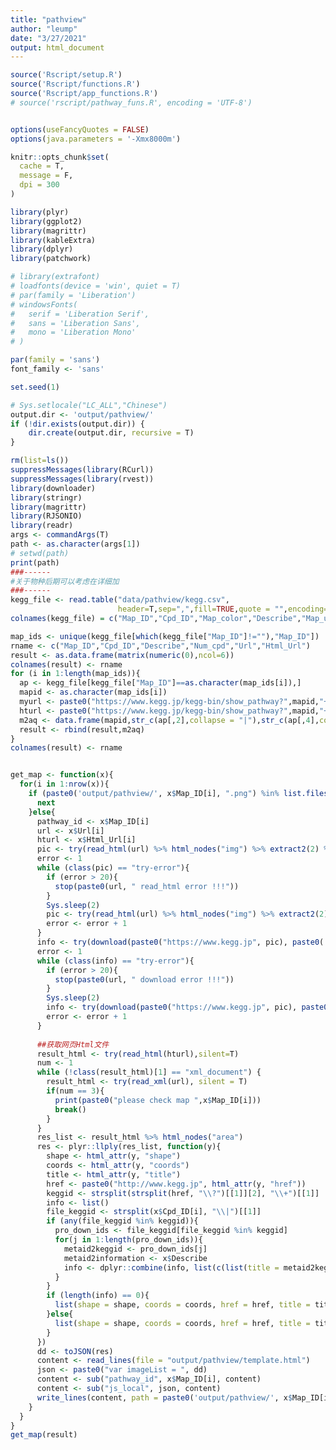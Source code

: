 ```yaml
---
title: "pathview"
author: "leump"
date: "3/27/2021"
output: html_document
---
```


```r
source('Rscript/setup.R')
source('Rscript/functions.R')
source('Rscript/app_functions.R')
# source('rscript/pathway_funs.R', encoding = 'UTF-8')


options(useFancyQuotes = FALSE)
options(java.parameters = '-Xmx8000m')

knitr::opts_chunk$set(
  cache = T,
  message = F,
  dpi = 300
)

library(plyr)
library(ggplot2)
library(magrittr)
library(kableExtra)
library(dplyr)
library(patchwork)

# library(extrafont)
# loadfonts(device = 'win', quiet = T)
# par(family = 'Liberation')
# windowsFonts(
#   serif = 'Liberation Serif',
#   sans = 'Liberation Sans',
#   mono = 'Liberation Mono'
# )

par(family = 'sans')
font_family <- 'sans'

set.seed(1)

# Sys.setlocale("LC_ALL","Chinese")
output.dir <- 'output/pathview/'
if (!dir.exists(output.dir)) {
    dir.create(output.dir, recursive = T)
}
```


```r
rm(list=ls())
suppressMessages(library(RCurl))
suppressMessages(library(rvest))
library(downloader)
library(stringr)
library(magrittr)
library(RJSONIO)
library(readr)
args <- commandArgs(T)
path <- as.character(args[1])
# setwd(path)
print(path)
###------
#关于物种后期可以考虑在详细加
###------
kegg_file <- read.table("data/pathview/kegg.csv",
                        header=T,sep=",",fill=TRUE,quote = "",encoding='UTF-8',check.names=F,stringsAsFactors = FALSE)
colnames(kegg_file) = c("Map_ID","Cpd_ID","Map_color","Describe","Map_url")

map_ids <- unique(kegg_file[which(kegg_file["Map_ID"]!=""),"Map_ID"])
rname <- c("Map_ID","Cpd_ID","Describe","Num_cpd","Url","Html_Url")
result <- as.data.frame(matrix(numeric(0),ncol=6))
colnames(result) <- rname
for (i in 1:length(map_ids)){
  ap <- kegg_file[kegg_file["Map_ID"]==as.character(map_ids[i]),]
  mapid <- as.character(map_ids[i])
  myurl <- paste0("https://www.kegg.jp/kegg-bin/show_pathway?",mapid,"+",str_c(ap[,2],"%09",ap[,3],collapse = "+"))
  hturl <- paste0("https://www.kegg.jp/kegg-bin/show_pathway?",mapid,"+",str_c(ap[,2],collapse = "+"))
  m2aq <- data.frame(mapid,str_c(ap[,2],collapse = "|"),str_c(ap[,4],collapse = "|"),length(unique(ap[,2])),myurl,hturl,stringsAsFactors=FALSE,check.names=F)
  result <- rbind(result,m2aq)
}
colnames(result) <- rname


get_map <- function(x){
  for(i in 1:nrow(x)){
    if (paste0('output/pathview/', x$Map_ID[i], ".png") %in% list.files(pattern = ".png") & paste0(x$Map_ID[i], ".html") %in% list.files(pattern = ".html")){
      next
    }else{
      pathway_id <- x$Map_ID[i]
      url <- x$Url[i]
      hturl <- x$Html_Url[i]
      pic <- try(read_html(url) %>% html_nodes("img") %>% extract2(2) %>% html_attr("src"), silent = T)
      error <- 1
      while (class(pic) == "try-error"){
        if (error > 20){
          stop(paste0(url, " read_html error !!!"))
        }
        Sys.sleep(2)
        pic <- try(read_html(url) %>% html_nodes("img") %>% extract2(2) %>% html_attr("src"), silent = T)
        error <- error + 1
      } 
      info <- try(download(paste0("https://www.kegg.jp", pic), paste0('output/pathview/', pathway_id, ".png"), mode = "wb"), silent = T)
      error <- 1
      while (class(info) == "try-error"){
        if (error > 20){
          stop(paste0(url, " download error !!!"))
        }
        Sys.sleep(2)
        info <- try(download(paste0("https://www.kegg.jp", pic), paste0('output/pathview/', pathway_id, ".png"), mode = "wb"), silent = T)
        error <- error + 1
      }
      
      ##获取网页Html文件
      result_html <- try(read_html(hturl),silent=T)
      num <- 1
      while (!class(result_html)[1] == "xml_document") {
        result_html <- try(read_xml(url), silent = T)
        if(num == 3){
          print(paste0("please check map ",x$Map_ID[i]))
          break()
        }
      }
      res_list <- result_html %>% html_nodes("area")
      res <- plyr::llply(res_list, function(y){
        shape <- html_attr(y, "shape")
        coords <- html_attr(y, "coords")
        title <- html_attr(y, "title")
        href <- paste0("http://www.kegg.jp", html_attr(y, "href"))
        keggid <- strsplit(strsplit(href, "\\?")[[1]][2], "\\+")[[1]]
        info <- list()
        file_keggid <- strsplit(x$Cpd_ID[i], "\\|")[[1]]
        if (any(file_keggid %in% keggid)){
          pro_down_ids <- file_keggid[file_keggid %in% keggid]
          for(j in 1:length(pro_down_ids)){
            metaid2keggid <- pro_down_ids[j]
            metaid2information <- x$Describe
            info <- dplyr::combine(info, list(c(list(title = metaid2keggid), list(subTitle = "Describe"), list(text = metaid2information))))
          }
        }
        if (length(info) == 0){
          list(shape = shape, coords = coords, href = href, title = title)
        }else{
          list(shape = shape, coords = coords, href = href, title = title, info = info)
        }
      })
      dd <- toJSON(res)
      content <- read_lines(file = "output/pathview/template.html")
      json <- paste0("var imageList = ", dd)
      content <- sub("pathway_id", x$Map_ID[i], content)
      content <- sub("js_local", json, content) 
      write_lines(content, path = paste0('output/pathview/', x$Map_ID[i], ".html"))
    }
  }
}
get_map(result) 
```


